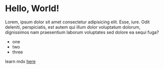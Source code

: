 # Hello, World!

Lorem, ipsum dolor sit amet consectetur adipisicing elit. Esse, iure. Odit deleniti, perspiciatis, est autem qui illum dolor voluptatum dolorum, dignissimos nam praesentium laborum voluptates sed dolore ea sequi fuga?

- one
- two
- three

learn mdx [here](https://mdxjs.com/)